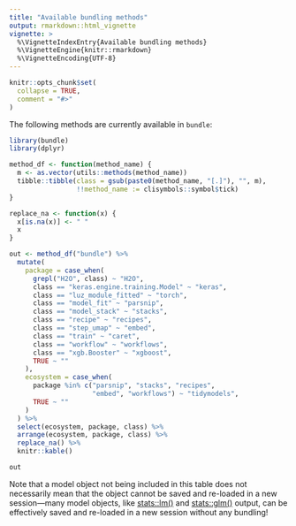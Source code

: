 ```yaml
---
title: "Available bundling methods"
output: rmarkdown::html_vignette
vignette: >
  %\VignetteIndexEntry{Available bundling methods}
  %\VignetteEngine{knitr::rmarkdown}
  %\VignetteEncoding{UTF-8}
---
```


```r
knitr::opts_chunk$set(
  collapse = TRUE,
  comment = "#>"
)
```

The following methods are currently available in `bundle`: 

```r
library(bundle)
library(dplyr)

method_df <- function(method_name) {
  m <- as.vector(utils::methods(method_name))
  tibble::tibble(class = gsub(paste0(method_name, "[.]"), "", m),
                 !!method_name := clisymbols::symbol$tick)
}

replace_na <- function(x) {
  x[is.na(x)] <- " "
  x
}

out <- method_df("bundle") %>% 
  mutate(
    package = case_when(
      grepl("H2O", class) ~ "H2O",
      class == "keras.engine.training.Model" ~ "keras",
      class == "luz_module_fitted" ~ "torch",
      class == "model_fit" ~ "parsnip",
      class == "model_stack" ~ "stacks",
      class == "recipe" ~ "recipes",
      class == "step_umap" ~ "embed",
      class == "train" ~ "caret",
      class == "workflow" ~ "workflows",
      class == "xgb.Booster" ~ "xgboost",
      TRUE ~ ""
    ),
    ecosystem = case_when(
      package %in% c("parsnip", "stacks", "recipes", 
                     "embed", "workflows") ~ "tidymodels",
      TRUE ~ ""
    )
  ) %>%
  select(ecosystem, package, class) %>%
  arrange(ecosystem, package, class) %>%
  replace_na() %>%
  knitr::kable()

out
```

Note that a model object not being included in this table does not necessarily mean that the object cannot be saved and re-loaded in a new session---many model objects, like [stats::lm()](https://stat.ethz.ch/R-manual/R-devel/library/stats/html/lm.html) and [stats::glm()](https://stat.ethz.ch/R-manual/R-devel/library/stats/html/glm.html) output, can be effectively saved and re-loaded in a new session without any bundling!
